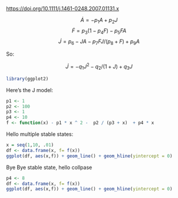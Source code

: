 
<https://doi.org/10.1111/j.1461-0248.2007.01131.x>




$$\dot A = -p_1 A + p_2 J$$
$$\dot F = p_3 (1 - p_4 F) - p_5 F A$$
$$\dot J = p_6 - J A - p_7 F J / (p_8 + F) + p_9 A$$

So:

$$\dot J  =   - q_1 J^2 - q_2 / (1 + J ) + q_3 J$$


```r
library(ggplot2)
```

Here's the J model: 


```r
p1 <- 1
p2 <- 100
p3 <- 1
p4 <- 10
f <- function(x) - p1 * x ^ 2 -  p2 / (p3 + x)  + p4 * x 
```

Hello multiple stable states: 

```r
x = seq(1,10, .01)
df <- data.frame(x, f= f(x))
ggplot(df, aes(x,f)) + geom_line() + geom_hline(yintercept = 0)
```

Bye Bye stable state, hello collpase

```r
p4 <- 8
df <- data.frame(x, f= f(x))
ggplot(df, aes(x,f)) + geom_line() + geom_hline(yintercept = 0)
```